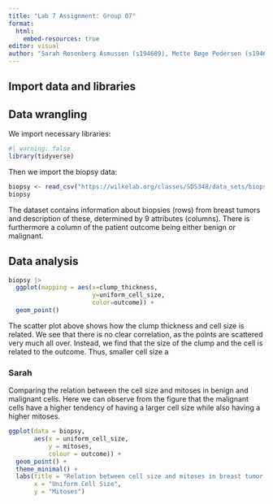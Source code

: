 ```yaml
---
title: "Lab 7 Assignment: Group 07"
format:
  html:
    embed-resources: true
editor: visual
author: "Sarah Rosenberg Asmussen (s194689), Mette Bøge Pedersen (s194679), Caroline Amalie Bastholm Jensen (s213427), Jaime Noguera Piera (s233773), Yassine Turki (s231735)"
---
```


## Import data and libraries

## Data wrangling

We import necessary libraries:

```r
#| warning: false
library(tidyverse)
```

Then we import the biopsy data:

```r
biopsy <- read_csv("https://wilkelab.org/classes/SDS348/data_sets/biopsy.csv")
biopsy
```

The dataset contains information about biopsies (rows) from breast tumors and description of these, determined by 9 attributes (columns). There is furthermore a column of the patient outcome being either benign or malignant.

## Data analysis

```r
biopsy |> 
  ggplot(mapping = aes(x=clump_thickness, 
                       y=uniform_cell_size,
                       color=outcome)) +
  geom_point()
```

The scatter plot above shows how the clump thickness and cell size is related. We see that there is no clear correlation, as the points are
scattered very much all over. Instead, we find that the size of the clump and the cell is related to the outcome. Thus, smaller cell size a


### Sarah

Comparing the relation between the cell size and mitoses in benign and malignant cells. Here we can observe from the figure that the malignant cells have a higher tendency of having a larger cell size while also having a higher mitoses.

```r
ggplot(data = biopsy,
       aes(x = uniform_cell_size,
           y = mitoses,
           colour = outcome)) + 
  geom_point() + 
  theme_minimal() + 
  labs(title = "Relation between cell size and mitoses in breast tumor biopsies",
       x = "Uniform Cell Size",
       y = "Mitoses")
```